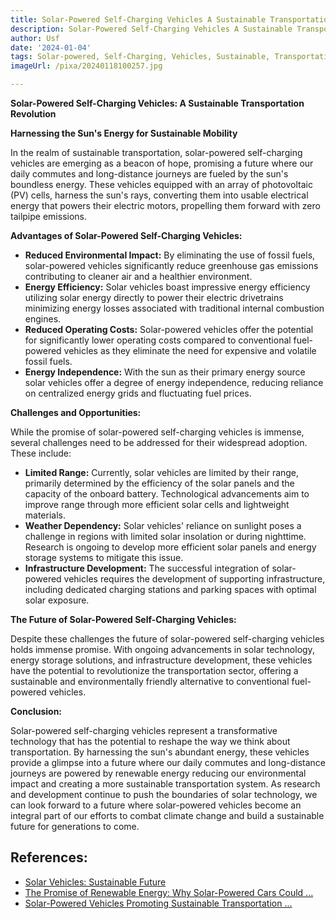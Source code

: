 ```yaml
---
title: Solar-Powered Self-Charging Vehicles A Sustainable Transportation Revolution
description: Solar-Powered Self-Charging Vehicles A Sustainable Transportation Revolution
author: Usf
date: '2024-01-04'
tags: Solar-powered, Self-Charging, Vehicles, Sustainable, Transportation, Revolution
imageUrl: /pixa/20240118100257.jpg

---
```

**Solar-Powered Self-Charging Vehicles: A Sustainable Transportation Revolution**

**Harnessing the Sun's Energy for Sustainable Mobility**

In the realm of sustainable transportation, solar-powered self-charging vehicles are emerging as a beacon of hope, promising a future where our daily commutes  and long-distance  journeys are fueled by the sun's boundless energy. These vehicles equipped with an array of photovoltaic (PV) cells, harness the sun's rays, converting them into usable electrical energy that powers their electric motors, propelling them forward with zero tailpipe emissions.

**Advantages  of Solar-Powered Self-Charging Vehicles:**

* **Reduced Environmental Impact:** By eliminating the use  of fossil fuels, solar-powered vehicles significantly reduce greenhouse gas emissions contributing to cleaner air and a healthier  environment.
* **Energy Efficiency:**  Solar vehicles boast impressive energy efficiency utilizing solar energy directly to power their electric drivetrains minimizing energy losses associated with traditional internal combustion engines.
* **Reduced Operating Costs:**  Solar-powered vehicles offer the  potential for significantly lower operating costs compared to conventional fuel-powered  vehicles as they eliminate the need  for expensive and volatile fossil fuels.
* **Energy Independence:** With the  sun as their primary energy source solar vehicles  offer a degree of  energy independence, reducing reliance on centralized energy grids and fluctuating fuel prices.

**Challenges and Opportunities:**

While the promise of solar-powered self-charging vehicles is immense,  several challenges need to be addressed for their widespread adoption. These include:

* **Limited Range:** Currently,  solar vehicles are limited by their  range, primarily determined by the efficiency of  the solar panels  and the capacity of the onboard battery. Technological advancements aim to  improve  range through more efficient solar cells  and lightweight materials.
* **Weather Dependency:**  Solar vehicles' reliance on sunlight poses a  challenge in regions with  limited solar insolation or during  nighttime. Research is ongoing to develop more efficient  solar panels and energy storage systems to mitigate this issue.
*  **Infrastructure Development:** The  successful integration of solar-powered vehicles requires the development of supporting infrastructure, including  dedicated charging stations and parking spaces with optimal  solar exposure.

**The Future of  Solar-Powered Self-Charging Vehicles:**

Despite these challenges the future of solar-powered self-charging  vehicles holds immense promise. With ongoing advancements in solar technology,  energy storage solutions, and infrastructure development, these vehicles have the potential to revolutionize the transportation sector, offering a sustainable and environmentally friendly alternative to  conventional fuel-powered vehicles.

**Conclusion:**

Solar-powered self-charging vehicles represent a transformative technology  that has the  potential to reshape the way we think about transportation. By harnessing the sun's abundant energy, these vehicles provide a glimpse into a  future where our daily commutes and long-distance journeys are powered by renewable energy reducing our environmental impact and creating  a more sustainable transportation  system.  As research and development continue to push the boundaries of solar technology, we can look  forward to a future where solar-powered vehicles become an  integral part of our  efforts to combat climate change  and  build a sustainable future for generations to come.

## References:
- [Solar Vehicles: Sustainable Future](https://sustainablereview.com/solar-vehicles-sustainable-future/)
- [The Promise of Renewable Energy: Why Solar-Powered Cars Could ...](https://energy5.com/the-promise-of-renewable-energy-why-solar-powered-cars-could-be-the-key-to-sustainable-transportation)
- [Solar-Powered Vehicles Promoting Sustainable Transportation ...](https://energy5.com/solar-powered-vehicles-promoting-sustainable-transportation-solutions)
